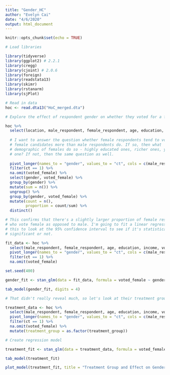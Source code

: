 ```yaml
---
title: "Gender_HC"
author: "Evelyn Cai"
date: "4/6/2020"
output: html_document
---
```


```r
knitr::opts_chunk$set(echo = TRUE)

# Load libraries

library(tidyverse)
library(ggplot2) # 2.2.1
library(cregg)
library(cjoint) # 2.0.6
library(foreign)
library(readstata13)
library(skimr)
library(rstanarm)
library(sjPlot)

# Read in data
hoc <- read.dta13("HoC_merged.dta")

```


```r

# Explore the effect of respondent gender on whether they voted for a female

hoc %>%
  select(location, male_respondent, female_respondent, age, education, income, voted_female, past_turnout_habits) %>%
  
  # I want to answer the question whether female respondents tend to vote for
  # female candidates more than male respondents do. If so, then what
  # demographic of females do so - highly educated ones, richer ones, younger
  # one? If not, then the same question as well.
  
  pivot_longer(names_to = "gender", values_to = "ct", cols = c(male_respondent, female_respondent)) %>%
  filter(ct == 1) %>%
  na.omit(voted_female) %>%
  select(gender, voted_female) %>%
  group_by(gender) %>%
  mutate(sum = n()) %>%
  ungroup() %>%
  group_by(gender, voted_female) %>%
  mutate(count = n(),
         proportion = count/sum) %>%
  distinct()

# This confirms that there's a slightly larger proportion of female respondents
# who vote female as opposed to male. I'm going to fit a linear regression to
# this to look at the 95% confidence interval to see if it's statistically
# significant or not.

fit_data <- hoc %>%
  select(male_respondent, female_respondent, age, education, income, voted_female, past_turnout_habits) %>%
  pivot_longer(names_to = "gender", values_to = "ct", cols = c(male_respondent, female_respondent)) %>%
  filter(ct == 1) %>%
  na.omit(voted_female)

set.seed(400)

gender_fit <- stan_glm(data = fit_data, formula = voted_female ~ gender + age + education + income + past_turnout_habits, refresh = 0)

tab_model(gender_fit, digits = 4)

# That didn't really reveal much, so let's look at their treatment groups.

treatment_data <- hoc %>%
  select(male_respondent, female_respondent, age, education, income, voted_female, past_turnout_habits, cast_preference_vote, treatment_group) %>%
  pivot_longer(names_to = "gender", values_to = "ct", cols = c(male_respondent, female_respondent)) %>%
  filter(ct == 1) %>%
  na.omit(voted_female) %>%
  mutate(treatment_group = as.factor(treatment_group))

# Create regression model

treatment_fit <- stan_glm(data = treatment_data, formula = voted_female ~ gender * treatment_group, refresh = 0)

tab_model(treatment_fit)

plot_model(treatment_fit, title = "Treatment Group and Effect on Gender Preference in Voting", colors = c("red", "blue"))

``` 


